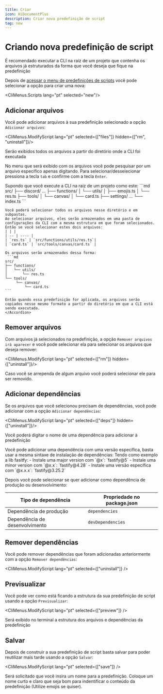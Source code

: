 ```yaml
---
title: Criar
icon: HiDocumentPlus
description: Criar nova predefinição de script
tag: new
---
```


# Criando nova predefinição de script

<Callout type="warn">
    É recomendado executar a CLI na raiz de um projeto que contenha os arquivos já estruturados da forma que você deseja que fique na predefinição
</Callout>

Depois de [acessar o menu de predefinições de scripts](/docs/presets/scripts/start) você pode selecionar a opção para criar uma nova:

<CliMenus.Scripts lang="pt" selected="new"/>

## Adicionar arquivos

Você pode adicionar arquivos à sua predefinição selecionado a opção `Adicionar arquivos`:

<CliMenus.ModifyScript lang="pt" selected={["files"]} hidden={["rm", "uninstall"]}/>

<Callout type="warn">
    Serão exibidos todos os arquivos a partir do diretório onde a CLI foi executada
</Callout>

No menu que será exibido com os arquivos você pode pesquisar por um arquivo específico apenas digitando. Para selecionar/desselecionar pressiona a tecla `tab` e confirme com a tecla `Enter`.

<Accordions>
    <Accordion title="Entenda como os arquivos serão armazenados" id="overwrite">
    Supondo que você execute a CLI na raiz de um projeto como este:
    ```md
    src/
    ├── discord/ ...
    ├── functions/
    │   └── utils/
    │       ├── emojis.ts
    │       └── res.ts
    ├── tools/
    │   └── canvas/
    │       └── card.ts
    ├── settings/ ...
    └── index.ts
    ```

    Você poderá selecionar todos os arquivos nesse diretório e em subpastas.
    Ao selecionar arquivos, eles serão armazenados em uma pasta de configurações da CLI com a mesma estrutura em que foram selecionados.
    Então se você selecionar estes dois arquivos:
    | | |
    | -- | ---- |
    | `res.ts` | `src/functions/utils/res.ts`|
    | `card.ts` | `src/tools/canvas/card.ts` |

    Os arquivos serão armazenados dessa forma:
     ```md
    src/
    ├── functions/
    │   └── utils/
    │       └── res.ts
    └── tools/
         └── canvas/
             └── card.ts
    ```

    Então quando essa predefinição for aplicada, os arquivos serão copiados nesse mesmo formato a partir do diretório em que a CLI está sendo executada.
    </Accordion>
</Accordions>

## Remover arquivos

Com arquivos já selecionados na predefinição, a opção `Remover arquivos irá aparecer` e você pode selecionar ela para selecionar os arquivos que deseja remover:

<CliMenus.ModifyScript lang="pt" selected={["rm"]} hidden={["uninstall"]}/>

Caso você se arrependa de algum arquivo você poderá selecionar ele para ser removido.

## Adicionar dependências

Se os arquivos que você selecionou precisam de dependências, você pode adicionar com a opção `Adicionar dependências`:

<CliMenus.ModifyScript lang="pt" selected={["deps"]} hidden={["uninstall"]}/>

Você poderá digitar o nome de uma dependência para adicionar à predefinição

<Callout type="info">
    Você pode adicionar uma dependência com uma versão específica, basta usar a mesma sintaxe de instalação de dependências:
    Tendo como exemplo a lib fasitfy:
    - Instale uma major version com `@x`: `fastify@5`
    - Instale uma minor version com `@x.x`: `fastify@4.28`
    - Instale uma versão específica com `@x.x.x`: `fastify@3.25.2`
</Callout>

Depois você pode selecionar se quer adicionar como dependência de produção ou desenvolvimento:

| Tipo de dependência | Propriedade no package.json |
| -- | ---- |
| Dependência de produção | `dependencies` |
| Dependência de desenvolvimento | `devDependencies` |

## Remover dependências

Você pode remover dependências que foram adicionadas anteriormente com a opção `Remover dependências`:

<CliMenus.ModifyScript lang="pt" selected={["uninstall"]} />

## Previsualizar

Você pode ver como está ficando a estrutura da sua predefinição de script usando a opção `Previsualizar`:

<CliMenus.ModifyScript lang="pt" selected={["preview"]} />

Será exibido no terminal a estrutura dos arquivos e dependências da predefinição

## Salvar

Depois de construir a sua predefinição de script basta salvar para poder reutilizar mais tarde usando a opção `Salvar`:

<CliMenus.ModifyScript lang="pt" selected={["save"]} />

Será solicitado que você insira um nome para a predefinição. Coloque um nome curto e claro que seja bom para indentificar o conteúdo da predefinição (Utilize emojis se quiser).